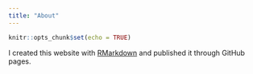 ```yaml
---
title: "About"
---
```


```r
knitr::opts_chunk$set(echo = TRUE)
```

I created this website with [RMarkdown](http://rmarkdown.rstudio.com/rmarkdown_websites.html) and published it through GitHub pages.

